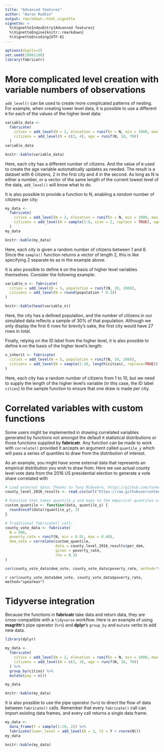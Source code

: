 ```yaml
---
title: "Advanced features"
author: "Aaron Rudkin"
output: rmarkdown::html_vignette
vignette: >
  %\VignetteIndexEntry{Advanced features}
  %\VignetteEngine{knitr::rmarkdown}
  %\VignetteEncoding{UTF-8}
---
```


```r
options(digits=2)
set.seed(19861108)
library(fabricatr)
```

# More complicated level creation with variable numbers of observations

`add_level()` can be used to create more complicated patterns of nesting. For example, when creating lower level data, it is possible to use a different `N` for each of the values of the higher level data:

```r
variable_data <-
  fabricate(
    cities = add_level(N = 2, elevation = runif(n = N, min = 1000, max = 2000)),
    citizens = add_level(N = c(2, 4), age = runif(N, 18, 70))
  )
variable_data
```
```r
knitr::kable(variable_data)
```

Here, each city has a different number of citizens. And the value of `N` used to create the age variable automatically updates as needed. The result is a dataset with 6 citizens, 2 in the first city and 4 in the second. As long as N is either a number, or a vector of the same length of the current lowest level of the data, `add_level()` will know what to do.

It is also possible to provide a function to N, enabling a *random* number of citizens per city:

```r
my_data <-
  fabricate(
    cities = add_level(N = 2, elevation = runif(n = N, min = 1000, max = 2000)),
    citizens = add_level(N = sample(1:6, size = 2, replace = TRUE), age = runif(N, 18, 70))
  )
my_data
```

```r
knitr::kable(my_data)
```

Here, each city is given a random number of citizens between 1 and 6. Since the `sample()` function returns a vector of length 2, this is like specifying 2 separate `N`s as in the example above.

It is also possible to define `N` on the basis of higher level variables themselves. Consider the following example:

```r
variable_n <- fabricate(
  cities = add_level(N = 5, population = runif(N, 10, 200)),
  citizens = add_level(N = round(population * 0.3))
)
```
```r
knitr::kable(head(variable_n))
```

Here, the city has a defined population, and the number of citizens in our simulated data reflects a sample of 30% of that population. Although we only display the first 6 rows for brevity's sake, the first city would have 27 rows in total.

Finally, relying on the ID label from the higher level, it is also possible to define `N` on the basis of the higher level's length:

```r
n_inherit <- fabricate(
  cities = add_level(N = 5, population = runif(N, 10, 200)),
  citizens = add_level(N = sample(1:10, length(cities), replace=TRUE))
)
```

Here, each city has a random number of citizens from 1 to 10, but we need to supply the length of the higher level's variable (in this case, the ID label `cities`) to the sample function to ensure that one draw is made per city.

# Correlated variables with custom functions

Some users might be implemented in drawing correlated variables generated by functions not amongst the default `R` statistical distributions or those functions supplied by **fabricatr**. Any function can be made to work with `correlate()` provided it accepts an argument called `quantile_y` which will pass a series of quantiles to draw from the distribution of interest.

As an example, you might have some external data that represents an empirical distribution you wish to draw from. Here we use actual county level vote data from the 2016 US presidential election to generate a vote share correlated with 

```r
# Load external data: Thanks to Tony McGovern, https://github.com/tonmcg
county_level_2016_results <- read.csv(url("https://raw.githubusercontent.com/tonmcg/County_Level_Election_Results_12-16/master/2016_US_County_Level_Presidential_Results.csv"))

# Function that takes quantile_y and maps to the empirical quantiles of dataset
custom_quantile <- function(data, quantile_y) {
  round(ecdf(data)(quantile_y), 2)
}

# Traditional fabricate() call:
county_vote_data <- fabricate(
  N = 500,
  poverty_rate = runif(N, min = 0.01, max = 0.40),
  dem_vote = correlate(custom_quantile, 
                       data = county_level_2016_results$per_dem,
                       given = poverty_rate, 
                       rho = 0.3)
)

cor(county_vote_data$dem_vote, county_vote_data$poverty_rate, method="spearman")
```
`r cor(county_vote_data$dem_vote, county_vote_data$poverty_rate, method="spearman")`

# Tidyverse integration

Because the functions in **fabricatr** take data and return data, they are cross-compatible with a `tidyverse` workflow. Here is an example of using **magrittr**'s pipe operator (`%>%`) and **dplyr**'s `group_by` and `mutate` verbs to add new data.

```r
library(dplyr)

my_data <-
  fabricate(
    cities = add_level(N = 2, elevation = runif(n = N, min = 1000, max = 2000)),
    citizens = add_level(N = c(2, 3), age = runif(N, 18, 70))
  ) %>%
  group_by(cities) %>%
  mutate(pop = n())

my_data
```
```r
knitr::kable(my_data)
```

It is also possible to use the pipe operator (`%>%`) to direct the flow of data between `fabricate()` calls. Remember that every `fabricate()` call can import existing data frames, and every call returns a single data frame.

```r
my_data <-
  data_frame(Y = sample(1:10, 2)) %>%
  fabricate(lower_level = add_level(N = 3, Y2 = Y + rnorm(N)))
my_data
```
```r
knitr::kable(my_data)
```
